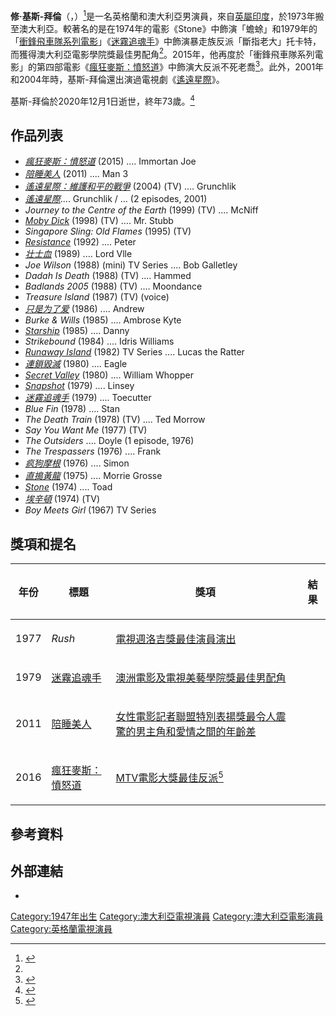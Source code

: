 {{noteTA
|G1=Show
|G2=Movie
|G3=TV
|T=zh-hk:休·基斯-拜倫;zh-tw:修·基斯-拜倫;zh-cn:休·基斯-拜恩;
|1=zh-hk:休·基斯-拜倫;zh-tw:修·基斯-拜倫;zh-cn:休·基斯-拜恩;
}}
{{Infobox entertainer
| type                    = 男演員
| name                    = 修·基斯-拜倫
| image                   = 
| caption                 = 
| birth_name              = 
| birth_date              = {{birth date|df=y|1947|05|18}}
| birth_place             = {{flag|British India}}[[查謨-喀什米爾_(土邦)|查謨-喀什米爾]][[斯利那加|斯利那加]]
| death_date              = {{death date and age|df=7|2020|12|01|1947|05|18}}
| death_place             = 
| nationality             = {{AUS}}
| occupation              = 演員
| yearsactive             = 1964年至2015年
}}
'''修·基斯-拜倫'''（{{lang-en|'''Hugh Keays-Byrne'''}}，{{bd|1947年|5月18日|2020年|12月1日|catIdx=Keays-Byrne}}）<ref name=IMDb>{{IMDb name|0117412|name=Hugh Keays-Byrne}}</ref>是一名英格蘭和澳大利亞男演員，來自[[英屬印度|英屬印度]]，於1973年搬至澳大利亞。較著名的是在1974年的電影《Stone》中飾演「蟾蜍」和1979年的「[[衝鋒飛車隊系列電影|衝鋒飛車隊系列電影]]」《[[迷霧追魂手|迷霧追魂手]]》中飾演暴走族反派「斷指老大」托卡特，而獲得澳大利亞電影學院獎最佳男配角<ref name=IMDb/>。2015年，他再度於「衝鋒飛車隊系列電影」的第四部電影《[[瘋狂麥斯：憤怒道|瘋狂麥斯：憤怒道]]》中飾演大反派不死老喬<ref>{{cite web|url=http://www.allmovie.com/movie/mad-max-fury-road-v503766|title=Mad Max: Fury Road (2015) - George Miller - Synopsis, Characteristics, Moods, Themes and Related - AllMovie|author=Violet LeVoit|work=AllMovie|accessdate=18 May 2015|archive-date=2015-05-15|archive-url=https://web.archive.org/web/20150515021424/http://www.allmovie.com/movie/mad-max-fury-road-v503766|dead-url=no}}</ref>。此外，2001年和2004年時，基斯-拜倫還出演過電視劇《[[遙遠星際|遙遠星際]]》。

基斯-拜倫於2020年12月1日逝世，終年73歲。<ref>{{Cite web|last=Beschizza|first=Rob|date=2020-12-02|title=Hugh Keays-Byrne, of Mad Max fame, dead at 73|url=https://boingboing.net/2020/12/02/hugh-keays-byrne-of-mad-max-fame-dead-at-73.html|access-date=2020-12-02|website=Boing Boing|language=en-US|archive-date=2020-12-02|archive-url=https://web.archive.org/web/20201202212317/https://boingboing.net/2020/12/02/hugh-keays-byrne-of-mad-max-fame-dead-at-73.html|dead-url=no}}</ref>

==作品列表==
*''[[瘋狂麥斯：憤怒道|瘋狂麥斯：憤怒道]]'' (2015) .... Immortan Joe
*''[[陪睡美人|陪睡美人]]'' (2011) .... Man 3
*''[[遙遠星際|遙遠星際：維護和平的戰爭]]'' (2004) (TV) .... Grunchlik
*''[[遙遠星際|遙遠星際]]''.... Grunchlik / ... (2 episodes, 2001)
*''Journey to the Centre of the Earth'' (1999) (TV) .... McNiff
*''[[Moby_Dick_(1998_miniseries)|Moby Dick]]'' (1998) (TV) .... Mr. Stubb
*''Singapore Sling: Old Flames'' (1995) (TV)
*''[[Resistance_(1992_film)|Resistance]]'' (1992) .... Peter
*''[[壮士血|壮士血]]'' (1989) .... Lord Vlle
*''Joe Wilson'' (1988) (mini) TV Series .... Bob Galletley
*''Dadah Is Death'' (1988) (TV) .... Hammed
*''Badlands 2005'' (1988) (TV) .... Moondance
*''Treasure Island'' (1987) (TV) (voice)
*''[[只是为了爱|只是为了爱]]'' (1986) .... Andrew
*''Burke & Wills'' (1985) .... Ambrose Kyte
*''[[Starship_(film)|Starship]]'' (1985) .... Danny
*''Strikebound'' (1984) .... Idris Williams
*''[[Runaway_Island|Runaway Island]]'' (1982) TV Series .... Lucas the Ratter
*''[[連鎖毀滅|連鎖毀滅]]'' (1980) .... Eagle
*''[[Secret_Valley|Secret Valley]]'' (1980) .... William Whopper
*''[[Snapshot_(film)|Snapshot]]'' (1979) .... Linsey
*''[[迷霧追魂手|迷霧追魂手]]'' (1979) .... Toecutter
*''Blue Fin'' (1978) .... Stan
*''The Death Train'' (1978) (TV) .... Ted Morrow
*''Say You Want Me'' (1977) (TV)
*''The Outsiders'' .... Doyle (1 episode, 1976)
*''The Trespassers'' (1976) .... Frank
*''[[疯狗摩根|疯狗摩根]]'' (1976) .... Simon
*''[[直搗黃龍|直搗黃龍]]'' (1975) .... Morrie Grosse
*''[[Stone_(1974_film)|Stone]]'' (1974) .... Toad
*''[[埃辛頓|埃辛頓]]'' (1974) (TV)
*''Boy Meets Girl'' (1967) TV Series

==獎項和提名==
{|class="wikitable sortable"
|-
!年份
!標題
!獎項
!結果
|-
|1977
|''Rush''
|[[電視週洛吉獎|電視週洛吉獎最佳演員演出]]
|{{won}}
|-
|1979
|[[迷霧追魂手|迷霧追魂手]]
|[[澳洲電影及電視美藝學院獎|澳洲電影及電視美藝學院獎最佳男配角]]
|{{nom}}
|-
|2011
|[[陪睡美人|陪睡美人]]
|[[女性電影記者聯盟|女性電影記者聯盟特別表揚獎最令人震驚的男主角和愛情之間的年齡差]]{{small|（與[[艾蜜莉·布朗寧|艾蜜莉·布朗寧]]共享，年齡相差：45歲）}}
|{{nom}}
|-
|2016
|[[瘋狂麥斯：憤怒道|瘋狂麥斯：憤怒道]]
|[[2016年MTV電影大獎|MTV電影大獎最佳反派]]<ref>{{Cite web|url=http://www.mtv.com/news/2864727/2016-mtv-movie-awards-winners-list/|title=2016 MTV Movie Award Winners: See The Full List|website=MTV News|access-date=2016-04-11|archive-date=2016-05-20|archive-url=https://web.archive.org/web/20160520031309/http://www.mtv.com/news/2864727/2016-mtv-movie-awards-winners-list/|dead-url=no}}</ref>
|{{nom}}
|}

== 參考資料 ==
{{Reflist}}

== 外部連結 ==
* {{IMDb name|0117412}}

{{Authority control}}

{{DEFAULTSORT:Keays-Byrne, Hugh}}
[[Category:1947年出生|Category:1947年出生]]
[[Category:澳大利亞電視演員|Category:澳大利亞電視演員]]
[[Category:澳大利亞電影演員|Category:澳大利亞電影演員]]
[[Category:英格蘭電視演員|Category:英格蘭電視演員]]